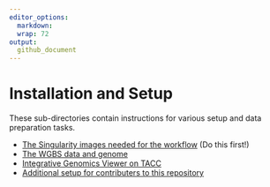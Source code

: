 ```yaml
---
editor_options: 
  markdown: 
  wrap: 72
output:
  github_document
---
```


# Installation and Setup

These sub-directories contain instructions for various setup and data preparation tasks.

- [The Singularity images needed for the workflow](docker) (Do this first!)
- [The WGBS data and genome](wgbs_setup)
- [Integrative Genomics Viewer on TACC](igv)
- [Additional setup for contributers to this repository](dev)